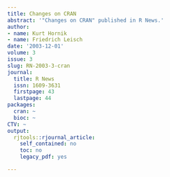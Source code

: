 ```yaml
---
title: Changes on CRAN
abstract: '"Changes on CRAN" published in R News.'
author:
- name: Kurt Hornik
- name: Friedrich Leisch
date: '2003-12-01'
volume: 3
issue: 3
slug: RN-2003-3-cran
journal:
  title: R News
  issn: 1609-3631
  firstpage: 43
  lastpage: 44
packages:
  cran: ~
  bioc: ~
CTV: ~
output:
  rjtools::rjournal_article:
    self_contained: no
    toc: no
    legacy_pdf: yes

---
```

